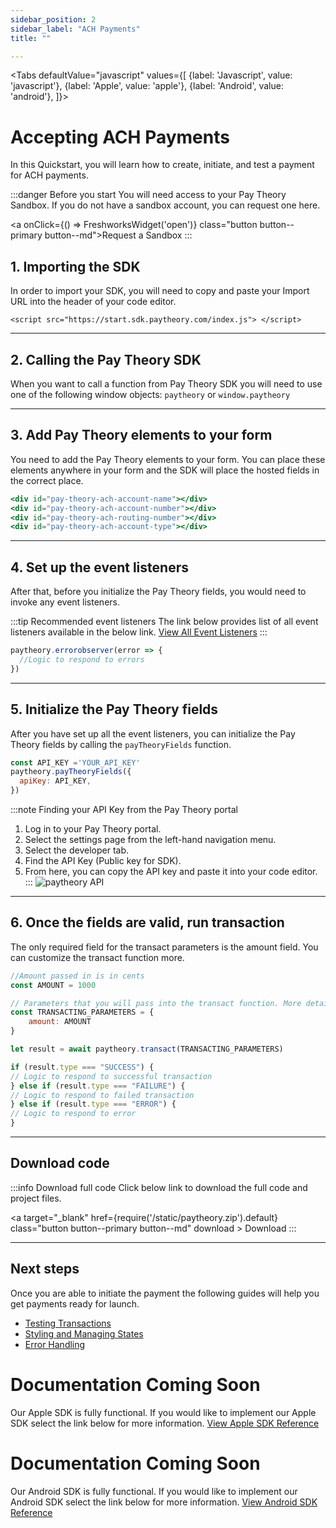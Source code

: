 ```yaml
---
sidebar_position: 2
sidebar_label: "ACH Payments"
title: ""

---
```



<Tabs
  defaultValue="javascript"
  values={[
    {label: 'Javascript', value: 'javascript'},
    {label: 'Apple', value: 'apple'},
    {label: 'Android', value: 'android'},
  ]}>
  
  <TabItem value="javascript">

# Accepting ACH Payments
In this Quickstart, you will learn how to create, initiate, and test a payment for ACH payments.

:::danger Before you start
You will need access to your Pay Theory Sandbox. If you do not have a sandbox account, you can request one here.

<a onClick={() => FreshworksWidget('open')} class="button button--primary button--md">Request a Sandbox </a>
:::

## 1. Importing the SDK
In order to import your SDK, you will need to copy and paste your Import URL into the header of your code editor.

```
<script src="https://start.sdk.paytheory.com/index.js"> </script>
```
***

## 2. Calling the Pay Theory SDK
When you want to call a function from Pay Theory SDK you will need to use one of the following window objects:
` paytheory ` or ` window.paytheory `
***

## 3. Add Pay Theory elements to your form 
You need to add the Pay Theory elements to your form. You can place these elements anywhere in your form and the SDK will place the hosted fields in the correct place.

```jsx
<div id="pay-theory-ach-account-name"></div>
<div id="pay-theory-ach-account-number"></div>
<div id="pay-theory-ach-routing-number"></div>
<div id="pay-theory-ach-account-type"></div>
```
***

## 4. Set up the event listeners
After that, before you initialize the Pay Theory fields, you would need to invoke any event listeners.

:::tip  Recommended event listeners
The link below provides list of all event listeners available in the below link.
<a href= "../../sdk/javascript/EVENT_LISTENERS" class="button button--primary button--md">View All Event Listeners</a>
:::

```jsx
paytheory.errorobserver(error => {
  //Logic to respond to errors
})
```
***

## 5. Initialize the Pay Theory fields
After you have set up all the event listeners, you can initialize the Pay Theory fields by calling the 
` payTheoryFields `  function.

```jsx
const API_KEY ='YOUR_API_KEY'
paytheory.payTheoryFields({
  apiKey: API_KEY,
})
```
:::note Finding your API Key from the Pay Theory portal
1. Log in to your Pay Theory portal.
2. Select the settings page from the left-hand navigation menu.
3. Select the developer tab.
4. Find the API Key (Public key for SDK).
5. From here, you can copy the API key and paste it into your code editor.
:::
<img src="/img/paytheory-API.jpg" alt="paytheory API" ></img>

***

## 6. Once the fields are valid, run transaction
The only required field for the transact parameters is the amount field. You can customize the transact function more.
```jsx
//Amount passed in is in cents
const AMOUNT = 1000

// Parameters that you will pass into the transact function. More details below.
const TRANSACTING_PARAMETERS = { 
    amount: AMOUNT
}

let result = await paytheory.transact(TRANSACTING_PARAMETERS)

if (result.type === "SUCCESS") {
// Logic to respond to successful transaction
} else if (result.type === "FAILURE") {
// Logic to respond to failed transaction
} else if (result.type === "ERROR") {
// Logic to respond to error
}
```
***


## Download code
:::info Download full code
Click below link to download the full code and project files.

<a  target="\_blank" href={require('/static/paytheory.zip').default}  class="button button--primary button--md" download > Download </a>
:::
***

## Next steps
Once you are able to initiate the payment the following guides will help you get payments ready for launch.
* [Testing Transactions](../testing)
* [Styling and Managing States](./styling_pay_theory_fields)
* [Error Handling](./error_handling)



</TabItem>
  <TabItem value="apple">

# Documentation Coming Soon
Our Apple SDK is fully functional. If you would like to implement our Apple SDK select the link below for more information.
<a href= "../../sdk/apple/main" class="button button--primary button--md">View Apple SDK Reference</a>

  </TabItem>

  <TabItem value="android">

# Documentation Coming Soon
Our Android SDK is fully functional. If you would like to implement our Android SDK select the link below for more information.
<a href= "../../sdk/android/main" class="button button--primary button--md">View Android SDK Reference</a>

  </TabItem>

</Tabs>






